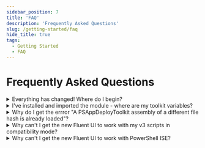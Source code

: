 ```yaml
---
sidebar_position: 7
title: 'FAQ'
description: 'Frequently Asked Questions'
slug: /getting-started/faq
hide_title: true
tags:
  - Getting Started
  - FAQ
---
```


# Frequently Asked Questions

<details>
<summary>Everything has changed! Where do I begin?</summary>

Some useful links to get you going:

- [Changes in v4](/docs/getting-started/changes-in-v4)
- [v4 Function Mapping](/docs/reference/v4-function-mapping)
- [Migrating from v3](/docs/getting-started/migrating-from-v3)
</details>

<details>
<summary>I've installed and imported the module - where are my toolkit variables?</summary>

Environment variables will not be available until you have either opened an ADTSession or called the [Export-ADTEnvironmentTableToSessionState](/docs/reference/functions/Export-ADTEnvironmentTableToSessionState) command.

This will be handled for you automatically within the deployment script.

Variables specific to a particular deployment, such as `$appName` and `$appVersion`, can now be found inside the [$adtSession](/docs/reference/adtsession-object) object.

For more information, see the [Variables](/docs/reference/variables) page.
</details>

<details>
<summary>Why do I get the errror "A PSAppDeployToolkit assembly of a different file hash is already loaded"?</summary>

Once dlls are loaded into PowerShell, it is not possible to unload them. If the module detects that a mismatching version has already been imported in the current PowerShell session, this error will be thrown.

Restart PowerShell, or use a separate shell for testing your deployment. You can also avoid this by ensuring that your installed version of the module and your application package are all on the same latest version.
</details>

<details>
<summary>Why can't I get the new Fluent UI to work with my v3 scripts in compatibility mode?</summary>

The new Fluent UI has some additional parameters, such as SubTitle, that are not part of the Classic UI.

To ensure 100% backwards compatibility, when running a v3 script in compatibility mode, you are restricted to only being able to use the classic UI.
</details>

<details>
<summary>Why can't I get the new Fluent UI to work with PowerShell ISE?</summary>

Unfortunately there are some issues with the PowerShell host of the ISE that make it incompatible with the new Fluent UI.

You can continue to develop within the ISE, but you should use a separate PowerShell instance to launch and test your deployment. Alternatively, use another IDE such as [Visual Studio Code](https://code.visualstudio.com/download).
</details>
